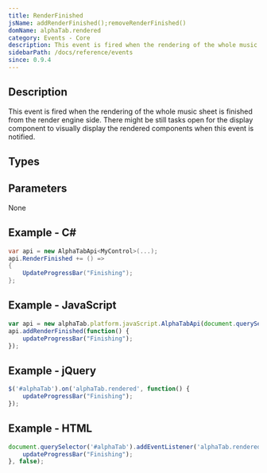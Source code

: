 ```yaml
---
title: RenderFinished
jsName: addRenderFinished();removeRenderFinished()
domName: alphaTab.rendered
category: Events - Core
description: This event is fired when the rendering of the whole music sheet is finished.
sidebarPath: /docs/reference/events
since: 0.9.4
---
```



## Description
This event is fired when the rendering of the whole music sheet is finished from the render engine side. There might be still tasks open for
the display component to visually display the rendered components when this event is notified. 

<EventDescription metadata={metadata} />

## Types

<TypeTable>
    <TypeRow type="net" name="Action" />    
    <TypeRow type="js" name="function()" />    
</TypeTable>

## Parameters
None

## Example - C#

```cs
var api = new AlphaTabApi<MyControl>(...);
api.RenderFinished += () => 
{
    UpdateProgressBar("Finishing");
};
```

## Example - JavaScript

```js
var api = new alphaTab.platform.javaScript.AlphaTabApi(document.querySelector('#alphaTab'));
api.addRenderFinished(function() {
    updateProgressBar("Finishing");
});  
```

## Example - jQuery

```js
$('#alphaTab').on('alphaTab.rendered', function() {
    updateProgressBar("Finishing");
});
```

## Example - HTML

```js
document.querySelector('#alphaTab').addEventListener('alphaTab.rendered', function(e) {
    updateProgressBar("Finishing");
}, false);
```